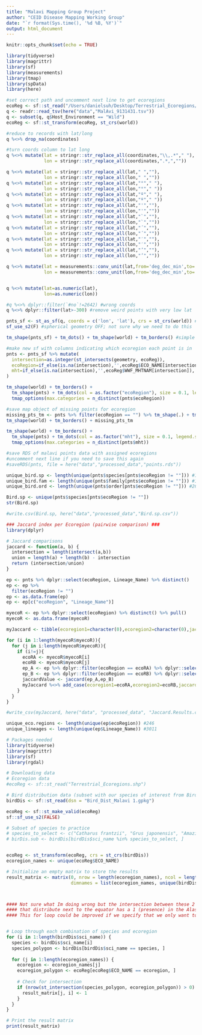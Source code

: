 ```yaml
---
title: "Malavi Mapping Group Project"
author: "CEID Disease Mapping Working Group"
date: "`r format(Sys.time(), '%d %B, %Y')`"
output: html_document
---
```

  
```r
knitr::opts_chunk$set(echo = TRUE)
```


```r
library(tidyverse)
library(magrittr)
library(sf)
library(measurements)
library(tmap)
library(spData)
library(here)
```

```r
#set correct path and uncomment next line to get ecoregions
ecoReg <- sf::st_read("/Users/danielsuh/Desktop/Terrestrial_Ecoregions/Terrestrial_Ecoregions.shp")
q <- readr::read_tsv(here("data","MalAvi_9131431.tsv"))
q <- subset(q, q$Host_Environment == "Wild")
ecoReg <- sf::st_transform(ecoReg, st_crs(world))
```

```r
#reduce to records with lat/long
q %<>% drop_na(coordinates)

#turn coords column to lat long
q %<>% mutate(lat = stringr::str_replace_all(coordinates,"\\,.*"," "),
              lon = stringr::str_replace_all(coordinates,".*,",""))

q %<>% mutate(lat = stringr::str_replace_all(lat," ",""),
              lon = stringr::str_replace_all(lon," ",""))
q %<>% mutate(lat = stringr::str_replace_all(lat,"°"," "),
              lon = stringr::str_replace_all(lon,"°"," "))
q %<>% mutate(lat = stringr::str_replace_all(lat,"º"," "),
              lon = stringr::str_replace_all(lon,"º"," "))
q %<>% mutate(lat = stringr::str_replace_all(lat,"'",""),
              lon = stringr::str_replace_all(lon,"'",""))
q %<>% mutate(lat = stringr::str_replace_all(lat,"`",""),
              lon = stringr::str_replace_all(lon,"`",""))
q %<>% mutate(lat = stringr::str_replace_all(lat,"´",""),
              lon = stringr::str_replace_all(lon,"´",""))
q %<>% mutate(lat = stringr::str_replace_all(lat,"′",""),
              lon = stringr::str_replace_all(lon,"′",""))
q %<>% mutate(lat = stringr::str_replace_all(lat,"’",""),
              lon = stringr::str_replace_all(lon,"’",""))

q %<>% mutate(lat = measurements::conv_unit(lat,from='deg_dec_min',to='dec_deg'),
              lon = measurements::conv_unit(lon,from='deg_dec_min',to='dec_deg'))


q %<>% mutate(lat=as.numeric(lat),
              lon=as.numeric(lon))
```



```r
#q %<>% dplyr::filter(`#no`!=2642) #wrong coords
q %<>% dplyr::filter(lat>-300) #remove weird points with very low lat

pnts_sf <- st_as_sf(q, coords = c('lon', 'lat'), crs = st_crs(world)) #make into sf object
sf_use_s2(F) #spherical geometry OFF; not sure why we need to do this
```

```r
tm_shape(pnts_sf) + tm_dots() + tm_shape(world) + tm_borders() #simple map
```

```r
#make new sf with columns indicating which ecoregion each point is in
pnts <- pnts_sf %>% mutate(
  intersection=as.integer(st_intersects(geometry, ecoReg)),
  ecoRegion=if_else(is.na(intersection),'',ecoReg$ECO_NAME[intersection]),
  mht=if_else(is.na(intersection),'',ecoReg$WWF_MHTNAM[intersection]),
) 
```

```r
tm_shape(world) + tm_borders() + 
  tm_shape(pnts) + tm_dots(col = as.factor("ecoRegion"), size = 0.1, legend.show = F) + 
  tmap_options(max.categories = n_distinct(pnts$ecoRegion))
```

```r
#save map object of missing points for ecoregion
missing_pts_tm <- pnts %>% filter(ecoRegion == "") %>% tm_shape(.) + tm_dots() #NA's were previously labeled as "" (i.e. nothing)
tm_shape(world) + tm_borders() + missing_pts_tm
```

```r
tm_shape(world) + tm_borders() + 
  tm_shape(pnts) + tm_dots(col = as.factor("mht"), size = 0.1, legend.show = F) + 
  tmap_options(max.categories = n_distinct(pnts$mht))
```

```r
#save RDS of malavi points data with assigned ecoregions
#uncomment next line if you need to save this again
#saveRDS(pnts, file = here("data","processed_data","points.rds"))
```



```r

unique_bird.sp <- length(unique(pnts$species[pnts$ecoRegion != ""])) #1552
unique_bird.fam <- length(unique(pnts$family[pnts$ecoRegion != ""])) #112
unique_bird.ord <- length(unique(pnts$order[pnts$ecoRegion != ""])) #26

Bird.sp <- unique(pnts$species[pnts$ecoRegion != ""])
str(Bird.sp)

#write.csv(Bird.sp, here("data","processed_data","Bird.sp.csv"))
```



```r
### Jaccard index per Ecoregion (pairwise comparison) ###
library(dplyr)

# Jaccard comparisons
jaccard <- function(a, b) {
  intersection = length(intersect(a,b))
  union = length(a) + length(b) - intersection
  return (intersection/union)
}

ep <- pnts %>% dplyr::select(ecoRegion, Lineage_Name) %>% distinct()
ep <- ep %>%
  filter(ecoRegion != "")
ep <- as.data.frame(ep)
ep <- ep[c("ecoRegion", "Lineage_Name")]

myecoR <- ep %>% dplyr::select(ecoRegion) %>% distinct() %>% pull()
myecoR <- as.data.frame(myecoR)

myJaccard <- tibble(ecoregion1=character(0),ecoregion2=character(0),jaccard=numeric(0)) 

for (i in 1:length(myecoR$myecoR)){
  for (j in i:length(myecoR$myecoR)){
    if (i!=j){
      ecoRA <- myecoR$myecoR[i]
      ecoRB <- myecoR$myecoR[j]
      ep_A <- ep %>% dplyr::filter(ecoRegion == ecoRA) %>% dplyr::select(Lineage_Name) %>% pull()
      ep_B <- ep %>% dplyr::filter(ecoRegion == ecoRB) %>% dplyr::select(Lineage_Name) %>% pull()
      jaccardValue <- jaccard(ep_A,ep_B)
      myJaccard %<>% add_case(ecoregion1=ecoRA,ecoregion2=ecoRB,jaccard=jaccardValue)
    }
  }
}

#write_csv(myJaccard, here("data", "processed_data", "Jaccard.Results.csv"))
```


```r

unique_eco.regions <- length(unique(ep$ecoRegion)) #246
unique_lineages <- length(unique(ep$Lineage_Name)) #3011

```


```r
# Packages needed
library(tidyverse)
library(magrittr)
library(sf)
library(rgdal)

# Downloading data
# Ecoregion data
#ecoReg <- sf::st_read("Terrestrial_Ecoregions.shp")

# Bird distribution data (subset with our species of interest from Birdlife)
birdDis <- sf::st_read(dsn = "Bird_Dist_Malavi 1.gpkg")

ecoReg <- sf::st_make_valid(ecoReg)
sf::sf_use_s2(FALSE)

# Subset of species to practice
# species_to_select <- c("Catharus frantzii", "Grus japonensis", "Amazilia beryllina")
# birDis.sub <- birdDis[birdDis$sci_name %in% species_to_select, ]


ecoReg <- st_transform(ecoReg, crs = st_crs(birdDis))
ecoregion_names <- unique(ecoReg$ECO_NAME)

# Initialize an empty matrix to store the results
result_matrix <- matrix(0, nrow = length(ecoregion_names), ncol = length(unique(birdDis$sci_name)),
                        dimnames = list(ecoregion_names, unique(birdDis$sci_name)))



#### Not sure what Im doing wrong but the intersection between these 2 layers is not working as expected. Some species 
#### that distribute next to the equator has a 1 (presence) in the Alaska ecoregion.
#### This for loop could be improved if we specify that we only want to check those ecoregion we have datahost-malaria with coordinates.


# Loop through each combination of species and ecoregion
for (i in 1:length(birdDis$sci_name)) {
  species <- birdDis$sci_name[i]
  species_polygon <- birdDis[birdDis$sci_name == species, ]
  
  for (j in 1:length(ecoregion_names)) {
    ecoregion <- ecoregion_names[j]
    ecoregion_polygon <- ecoReg[ecoReg$ECO_NAME == ecoregion, ]
    
    # Check for intersection
    if (nrow(st_intersection(species_polygon, ecoregion_polygon)) > 0) {
      result_matrix[j, i] <- 1
    }
  }
}

# Print the result matrix
print(result_matrix)
```

